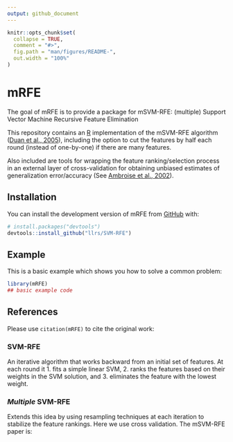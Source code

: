 ```yaml
---
output: github_document
---
```


<!-- README.md is generated from README.Rmd. Please edit that file -->

```r
knitr::opts_chunk$set(
  collapse = TRUE,
  comment = "#>",
  fig.path = "man/figures/README-",
  out.width = "100%"
)
```

# mRFE

<!-- badges: start -->
<!-- badges: end -->

The goal of mRFE is to provide a package for mSVM-RFE: (multiple) Support Vector Machine Recursive Feature Elimination

This repository contains an [R](http://www.r-project.org) implementation of the mSVM-RFE algorithm ([Duan et al., 2005](http://www.ncbi.nlm.nih.gov/pubmed/16220686)), including the option to cut the features by half each round (instead of one-by-one) if there are many features.

Also included are tools for wrapping the feature ranking/selection process in an external layer of cross-validation for obtaining unbiased estimates of generalization error/accuracy (See [Ambroise et al., 2002](http://www.ncbi.nlm.nih.gov/pubmed/11983868)).

## Installation

You can install the development version of mRFE from [GitHub](https://github.com/) with:

``` r
# install.packages("devtools")
devtools::install_github("llrs/SVM-RFE")
```

## Example

This is a basic example which shows you how to solve a common problem:

```r
library(mRFE)
## basic example code
```


## References

Please use `citation(mRFE)` to cite the original work:

### SVM-RFE

An iterative algorithm that works backward from an initial set of features. At each round it 
 1. fits a simple linear SVM, 
 2. ranks the features based on their weights in the SVM solution, and 
 3. eliminates the feature with the lowest weight.

### *Multiple* SVM-RFE

Extends this idea by using resampling techniques at each iteration to stabilize the feature rankings. Here we use cross validation. The mSVM-RFE paper is:

